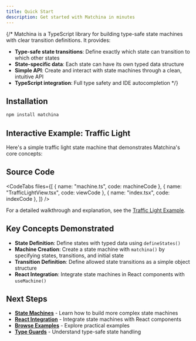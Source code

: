 ```yaml
---
title: Quick Start
description: Get started with Matchina in minutes
---
```



{/\* Matchina is a TypeScript library for building type-safe state machines with clear transition definitions. It provides:

- **Type-safe state transitions**: Define exactly which state can transition to which other states
- **State-specific data**: Each state can have its own typed data structure
- **Simple API**: Create and interact with state machines through a clean, intuitive API
- **TypeScript integration**: Full type safety and
  IDE autocompletion \*/}

## Installation

```sh
npm install matchina
```

## Interactive Example: Traffic Light

Here's a simple traffic light state machine that demonstrates Matchina's core concepts:

<div className="not-content">
  <TrafficLightExample client:only="react" />
</div>

## Source Code

<CodeTabs
  files={[
    { name: "machine.ts", code: machineCode },
    { name: "TrafficLightView.tsx", code: viewCode },
    { name: "index.tsx", code: indexCode },
  ]}
/>

For a detailed walkthrough and explanation, see the [Traffic Light Example](/examples/traffic-light).

## Key Concepts Demonstrated

- **State Definition**: Define states with typed data using `defineStates()`
- **Machine Creation**: Create a state machine with `matchina()` by specifying states, transitions, and initial state
- **Transition Definition**: Define allowed state transitions as a simple object structure
- **React Integration**: Integrate state machines in React components with `useMachine()`

## Next Steps

- **[State Machines](/guides/machines)** - Learn how to build more complex state machines
- **[React Integration](/guides/integrations)** - Integrate state machines with React components
- **[Browse Examples](/examples/toggle)** - Explore practical examples
- **[Type Guards](/guides/typeguards)** - Understand type-safe state handling
